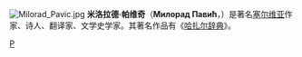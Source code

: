[[File:Milorad_Pavic.jpg|thumb]]
'''米洛拉德·帕维奇'''（'''Милорад Павић'''，{{bd|1929年|10月15日|2009年|11月30日|catIdx=Pavić, Milorad}}）是著名[[塞尔维亚|塞尔维亚]]作家、诗人、翻译家、文学史学家。其著名作品有《[[哈扎尔辞典|哈扎尔辞典]]》。

{{Authority control}}
[[Category:塞尔维亚作家|P]]